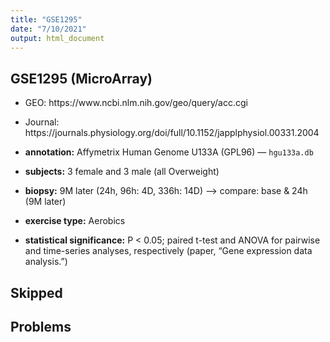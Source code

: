 ```yaml
---
title: "GSE1295"
date: "7/10/2021"
output: html_document
---
```


## GSE1295 (MicroArray)

- GEO: https://www.ncbi.nlm.nih.gov/geo/query/acc.cgi
- Journal: https://journals.physiology.org/doi/full/10.1152/japplphysiol.00331.2004

- **annotation:** Affymetrix Human Genome U133A (GPL96)  --- `hgu133a.db`
- **subjects:** 3 female and 3 male (all Overweight)
- **biopsy:** 9M later (24h, 96h: 4D, 336h: 14D)  ---> compare: base & 24h (9M later)
- **exercise type:** Aerobics
- **statistical significance:** P < 0.05; paired t-test and ANOVA for pairwise and time-series analyses, respectively (paper, "Gene expression data analysis.")






## Skipped



## Problems





